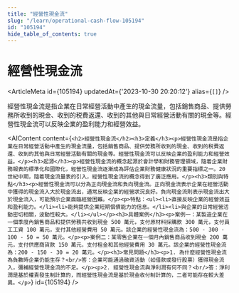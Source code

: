 ```yaml
---
title: "經營性現金流"
slug: "/learn/operational-cash-flow-105194"
id: "105194"
hide_table_of_contents: true
---
```



# 經營性現金流

<ArticleMeta id={105194} updatedAt={'2023-10-30 20:20:12'} alias={`[]`} />
<div className='border-solid border-b border-t-0 my-4 border-[var(--ifm-color-gray-300)]' />

經營性現金流是指企業在日常經營活動中產生的現金流量，包括銷售商品、提供勞務所收到的現金、收到的税費返還、收到的其他與日常經營活動有關的現金等。經營性現金流可以反映企業的盈利能力和經營效益。

<AIContent content={`<h2>經營性現金流</h2><h3>定義</h3><p>經營性現金流是指企業在日常經營活動中產生的現金流量，包括銷售商品、提供勞務所收到的現金、收到的税費返還、收到的其他與日常經營活動有關的現金等。經營性現金流可以反映企業的盈利能力和經營效益。</p><h3>起源</h3><p>經營性現金流的概念起源於會計學和財務管理領域，隨着企業財務報表的標準化和國際化，經營性現金流逐漸成為評估企業財務健康狀況的重要指標之一。20 世紀中期，隨着現金流量表的引入，經營性現金流的概念得到了廣泛應用。</p><h3>類別與特點</h3><p>經營性現金流可以分為正向現金流和負向現金流。正向現金流表示企業在經營活動中獲得的現金流入大於現金流出，通常反映企業的經營狀況良好。負向現金流則表示現金流出大於現金流入，可能預示企業面臨經營困難。</p><p>特點：<ul><li>直接反映企業的經營效益和盈利能力。</li><li>能夠提供企業短期償債能力的信息。</li><li>與企業的日常經營活動密切相關，波動性較大。</li></ul></p><h3>具體案例</h3><p>案例一：某製造企業在一個季度內銷售商品和提供勞務共收到現金 500 萬元，支付原材料採購款 300 萬元，支付員工工資 100 萬元，支付其他經營費用 50 萬元。該企業的經營性現金流為：500 - 300 - 100 - 50 = 50 萬元。</p><p>案例二：某零售企業在一個月內銷售商品收到現金 200 萬元，支付供應商貨款 150 萬元，支付租金和其他經營費用 30 萬元。該企業的經營性現金流為：200 - 150 - 30 = 20 萬元。</p><h3>常見問題</h3><p>1. 為什麼經營性現金流為負數時企業仍能生存？<br/>答：企業可能通過融資活動（如借款或發行股票）獲得現金流入，彌補經營性現金流的不足。</p><p>2. 經營性現金流與淨利潤有何不同？<br/>答：淨利潤是基於權責發生制計算的，而經營性現金流是基於現金收付制計算的，二者可能存在較大差異。</p>`} id={105194} />
